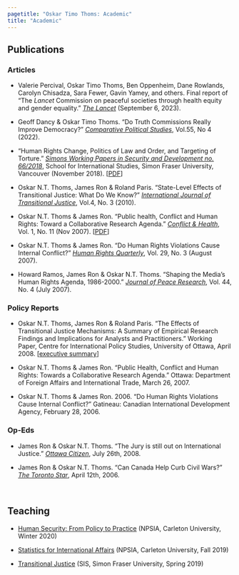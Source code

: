 ```yaml
---
pagetitle: "Oskar Timo Thoms: Academic"
title: "Academic"
---
```


## Publications

### Articles

-   Valerie Percival, Oskar Timo Thoms, Ben Oppenheim, Dane Rowlands, Carolyn Chisadza, Sara Fewer, Gavin Yamey, and others. Final report of "The *Lancet* Commission on peaceful societies through health equity and gender equality." [*The Lancet*](https://www.thelancet.com/journals/lancet/article/PIIS0140-6736(23)01348-X/fulltext) (September 6, 2023).

-   Geoff Dancy & Oskar Timo Thoms. "Do Truth Commissions Really Improve Democracy?" [*Comparative Political Studies*](https://doi.org/10.1177/00104140211024305), Vol.55, No 4 (2022).

-   "Human Rights Change, Politics of Law and Order, and Targeting of Torture." [*Simons Working Papers in Security and Development no. 66/2018*](http://summit.sfu.ca/item/18289), School for International Studies, Simon Fraser University, Vancouver (November 2018). \[[PDF](files/SWP2018.pdf)\]

-   Oskar N.T. Thoms, James Ron & Roland Paris. "State-Level Effects of Transitional Justice: What Do We Know?" [*International Journal of Transitional Justice*](https://doi.org/10.1093/ijtj/ijq012), Vol.4, No. 3 (2010).

-   Oskar N.T. Thoms & James Ron. "Public health, Conflict and Human Rights: Toward a Collaborative Research Agenda." [*Conflict & Health*](https://doi.org/10.1186/1752-1505-1-11), Vol. 1, No. 11 (Nov 2007). \[[PDF](http://www.conflictandhealth.com/content/pdf/1752-1505-1-11.pdf)\]

-   Oskar N.T. Thoms & James Ron. "Do Human Rights Violations Cause Internal Conflict?" [*Human Rights Quarterly*](https://doi.org/10.1353/hrq.2007.0034), Vol. 29, No. 3 (August 2007).

-   Howard Ramos, James Ron & Oskar N.T. Thoms. "Shaping the Media's Human Rights Agenda, 1986-2000." [*Journal of Peace Research*](https://doi.org/10.1177/0022343307078943), Vol. 44, No. 4 (July 2007).

### Policy Reports

-   Oskar N.T. Thoms, James Ron & Roland Paris. "The Effects of Transitional Justice Mechanisms: A Summary of Empirical Research Findings and Implications for Analysts and Practitioners." Working Paper, Centre for International Policy Studies, University of Ottawa, April 2008. \[[executive summary](http://aix1.uottawa.ca/~rparis/CIPS_Transitional_Justice_April2008_ExecSummary.pdf)\]

-   Oskar N.T. Thoms & James Ron. "Public Health, Conflict and Human Rights: Towards a Collaborative Research Agenda." Ottawa: Department of Foreign Affairs and International Trade, March 26, 2007.

-   Oskar N.T. Thoms & James Ron. 2006. "Do Human Rights Violations Cause Internal Conflict?" Gatineau: Canadian International Development Agency, February 28, 2006.

### Op-Eds

-   James Ron & Oskar N.T. Thoms. "The Jury is still out on International Justice."  [*Ottawa Citizen*](files/citizenoped.pdf), July 26th, 2008. 

-   James Ron & Oskar N.T. Thoms. "Can Canada Help Curb Civil Wars?" [*The Toronto Star*](files/tstaroped.pdf), April 12th, 2006. 

 

## Teaching

-   [Human Security: From Policy to Practice](/files/INAF5704_syllabus.pdf) (NPSIA, Carleton University, Winter 2020)

-   [Statistics for International Affairs](/files/INAF5016_syllabus.pdf) (NPSIA, Carleton University, Fall 2019)

-   [Transitional Justice](/files/TJ_syllabus.pdf) (SIS, Simon Fraser University, Spring 2019)
